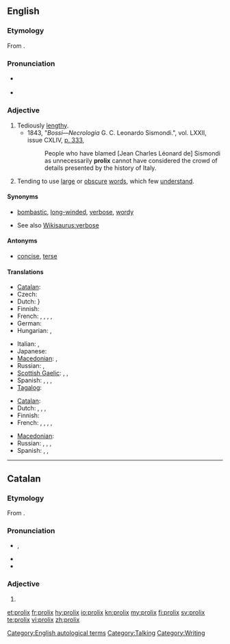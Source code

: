 {{was wotd|2009|June|25}}
==English==

===Etymology===
From {{etyl|la}} {{term|prolixus|prōlixus|courteous, favorable|lang=la}}.

===Pronunciation===
* {{a|UK}} {{IPA|/ˈpɹəʊ.lɪks/}}
* {{a|US}} {{IPA|/pɹoʊˈlɪks/}}

===Adjective===
{{en-adj}}

# Tediously [[lengthy]].
#* 1843, "''Bossi—Necrologia'' G. C. Leonardo Sismondi.", vol. LXXII, issue CXLIV, [http://books.google.ca/books?id=045ZAAAAIAAJ&dq=prolix&pg=PA333 p. 333],
#*: People who have blamed [Jean Charles Léonard de] Sismondi as unnecessarily '''prolix''' cannot have considered the crowd of details presented by the history of Italy.
# Tending to use [[large]] or [[obscure]] [[words]], which few [[understand]].

====Synonyms====
* {{sense|tediously lengthy}} [[bombastic]], [[long-winded]], [[verbose]], [[wordy]]
* See also [[Wikisaurus:verbose]]

====Antonyms====
* {{sense|tediously lengthy}} [[concise]], [[terse]]

====Translations====
{{trans-top|tediously lengthy}}
* [[Catalan]]: {{t|ca|prolix}}
* Czech: {{t-|cs|zdlouhavý}}
* Dutch: {{t-|nl|langdradig}}}
* Finnish: {{t+|fi|pitkäpiimäinen}}
* French: {{t+|fr|prolixe|m|f}}, {{t+|fr|fastidieux}}, {{t+|fr|verbeux}}, {{t|fr|phraseur}}, {{t|fr|raseur}} {{qualifier|colloquial}}
* German: {{t|de|weitschweifig}}
* Hungarian: {{t-|hu|terjengős}}, {{t-|hu|hosszadalmas}}
{{trans-mid}}
* Italian: {{t+|it|prolisso}}, {{t-|it|verboso}}
* Japanese: {{qualifier|usually written using only kana}} {{t|ja|諄々しい|tr=くどくどしい, kudokudoshii|sc=Jpan}}
* [[Macedonian]]: {{t|mk|развлечен|m|tr=rázvlečen|sc=Cyrl}},  {{t|mk|преопширен|m|tr=preópširen|sc=Cyrl}}
* Russian: {{t+|ru|долгий}}, {{t|ru|длительный}}
* [[Scottish Gaelic]]: {{t-|gd|fadalach|xs=Scottish Gaelic}}, {{t-|gd|màirnealach|xs=Scottish Gaelic}}, {{t|gd|liosta}}
* Spanish: {{t+|es|prolijo|m}}, {{t-|es|fastidioso}}, {{t-|es|verboso}}, {{qualifier|colloquial}} {{t|es|chicharra}}
* [[Tagalog]]: {{t|tl|mahabang talumpati}}
{{trans-bottom}}

{{trans-top|tending to use large or obscure words, which few understand}}
* [[Catalan]]: {{t|ca|prolix}}
* Dutch: {{t|nl|zwammerig}}, {{t|nl|verbeus}}, {{t-|nl|wollig}}, {{t|nl|breedsprakig}}
* Finnish: {{t-|fi|vaikeaselkoinen}}
* French: {{t+|fr|pédant}}, {{t|fr|cuistre}}, {{t|fr|savantasse}}, {{t+|fr|abstrus}}, {{t+|fr|abscons}}
{{trans-mid}}
* [[Macedonian]]: {{t|mk|преречит|m|tr=prérečit|sc=Cyrl}}
* Russian: {{t+|ru|нудный|sc=Cyrl}}, {{t|ru|занудный|sc=Cyrl}}, {{t+|ru|многословный|sc=Cyrl}}, {{qualifier|somewhat|about a person}} {{t|ru|многоречивый|sc=Cyrl}}
* Spanish: {{t+|es|pedante}}, {{t|es|sabihondo}}, {{t|es|sabidillo}}
{{trans-bottom}}

[[Category:English autological terms]]
[[Category:Talking]]
[[Category:Writing]]
----

==Catalan==

===Etymology===
From {{etyl|la|ca}} {{term|prolixus|prōlixus|courteous, favorable|lang=la}}.

===Pronunciation===
* {{IPA|/pɾuˈɫiks/|lang=ca}}, {{SAMPA|/p4u"5iks/|lang=ca}}
* {{rhymes|iks|lang=ca}}
* {{homophones|prolixs|lang=ca}}

===Adjective===
{{ca-adj}}

# {{l|en|prolix}}

[[et:prolix]]
[[fr:prolix]]
[[hy:prolix]]
[[io:prolix]]
[[kn:prolix]]
[[my:prolix]]
[[fi:prolix]]
[[sv:prolix]]
[[te:prolix]]
[[vi:prolix]]
[[zh:prolix]]